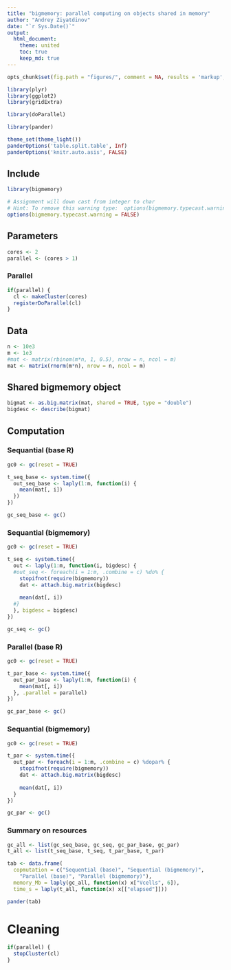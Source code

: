 ```yaml
---
title: "bigmemory: parallel computing on objects shared in memory"
author: "Andrey Ziyatdinov"
date: "`r Sys.Date()`"
output:
  html_document:
    theme: united
    toc: true
    keep_md: true
---
```


```r
opts_chunk$set(fig.path = "figures/", comment = NA, results = 'markup', tidy = F, message = F, warning = F, echo = T, cache = F)
```

```r
library(plyr)
library(ggplot2)
library(gridExtra)

library(doParallel)

library(pander)
```

```r
theme_set(theme_light())
panderOptions('table.split.table', Inf)
panderOptions('knitr.auto.asis', FALSE)
```

## Include

```r
library(bigmemory)
```

```r
# Assignment will down cast from integer to char
# Hint: To remove this warning type:  options(bigmemory.typecast.warning=FALSE)
options(bigmemory.typecast.warning = FALSE)
```

## Parameters

```r
cores <- 2
parallel <- (cores > 1)
```

### Parallel 

```r
if(parallel) {
  cl <- makeCluster(cores)
  registerDoParallel(cl)
}
```

## Data

```r
n <- 10e3
m <- 1e3
#mat <- matrix(rbinom(m*n, 1, 0.5), nrow = n, ncol = m)
mat <- matrix(rnorm(m*n), nrow = n, ncol = m)
```

## Shared bigmemory object

```r
bigmat <- as.big.matrix(mat, shared = TRUE, type = "double")
bigdesc <- describe(bigmat)
```

## Computation

### Sequantial (base R)

```r
gc0 <- gc(reset = TRUE) 

t_seq_base <- system.time({
  out_seq_base <- laply(1:m, function(i) {
    mean(mat[, i])
  })
})

gc_seq_base <- gc()
```

### Sequantial (bigmemory)

```r
gc0 <- gc(reset = TRUE) 

t_seq <- system.time({
  out <- laply(1:m, function(i, bigdesc) {
  #out_seq <- foreach(i = 1:m, .combine = c) %do% {
    stopifnot(require(bigmemory))
    dat <- attach.big.matrix(bigdesc)
    
    mean(dat[, i])
  #}
  }, bigdesc = bigdesc)  
})

gc_seq <- gc()
```

### Parallel (base R)

```r
gc0 <- gc(reset = TRUE) 

t_par_base <- system.time({
  out_par_base <- laply(1:m, function(i) {
    mean(mat[, i])
  }, .parallel = parallel)
})

gc_par_base <- gc()
```

### Sequantial (bigmemory)

```r
gc0 <- gc(reset = TRUE) 

t_par <- system.time({
  out_par <- foreach(i = 1:m, .combine = c) %dopar% {
    stopifnot(require(bigmemory))
    dat <- attach.big.matrix(bigdesc)
    
    mean(dat[, i])
  }
})

gc_par <- gc()
```

### Summary on resources

```r
gc_all <- list(gc_seq_base, gc_seq, gc_par_base, gc_par)
t_all <- list(t_seq_base, t_seq, t_par_base, t_par)

tab <- data.frame(
  copmutation = c("Sequential (base)", "Sequential (bigmemory)", 
    "Parallel (base)", "Parallel (bigmemory)"),
  memory_Mb = laply(gc_all, function(x) x["Vcells", 6]),
  time_s = laply(t_all, function(x) x[["elapsed"]]))

pander(tab)
```  

# Cleaning

```r
if(parallel) {
  stopCluster(cl)
}
```
